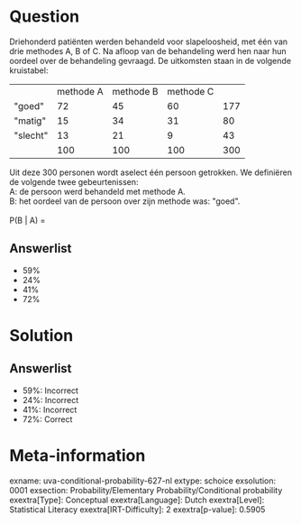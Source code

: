 Question
========

Driehonderd patiënten werden behandeld voor slapeloosheid, met één van
drie methodes A, B of C. Na afloop van de behandeling werd hen naar hun
oordeel over de behandeling gevraagd. De uitkomsten staan in de volgende
kruistabel:

  ------------ ----------- ----------- ----------- -----
               methode A   methode B   methode C    
  \"goed\"     72          45          60          177
  \"matig\"    15          34          31          80
  \"slecht\"   13          21          9           43
               100         100         100         300
  ------------ ----------- ----------- ----------- -----

Uit deze 300 personen wordt aselect één persoon getrokken. We definiëren
de volgende twee gebeurtenissen:\
A: de persoon werd behandeld met methode A.\
B: het oordeel van de persoon over zijn methode was: \"goed\".\
\
P(B \| A) =

Answerlist
----------

* 59%
* 24%
* 41%
* 72%

Solution
========

Answerlist
----------

* 59%: Incorrect
* 24%: Incorrect
* 41%: Incorrect
* 72%: Correct

Meta-information
================
exname: uva-conditional-probability-627-nl
extype: schoice
exsolution: 0001
exsection: Probability/Elementary Probability/Conditional probability
exextra[Type]: Conceptual
exextra[Language]: Dutch
exextra[Level]: Statistical Literacy
exextra[IRT-Difficulty]: 2
exextra[p-value]: 0.5905
